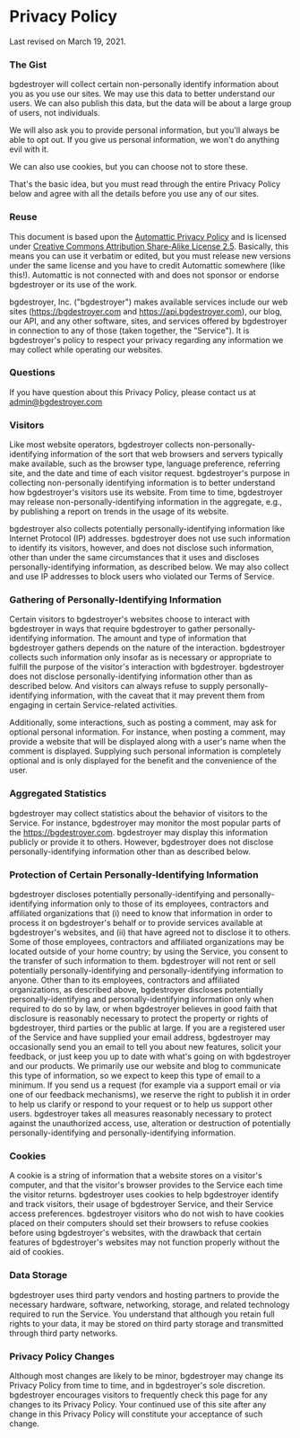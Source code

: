 Privacy Policy
==============

Last revised on March 19, 2021.

### The Gist

bgdestroyer will collect certain non-personally identify information about you as you use our sites. We may use this data to better understand our users. We can also publish this data, but the data will be about a large group of users, not individuals.

We will also ask you to provide personal information, but you'll always be able to opt out. If you give us personal information, we won't do anything evil with it.

We can also use cookies, but you can choose not to store these.

That's the basic idea, but you must read through the entire Privacy Policy below and agree with all the details before you use any of our sites.

### Reuse

This document is based upon the [Automattic Privacy Policy](http://automattic.com/privacy/) and is licensed under [Creative Commons Attribution Share-Alike License 2.5](http://creativecommons.org/licenses/by-sa/2.5/). Basically, this means you can use it verbatim or edited, but you must release new versions under the same license and you have to credit Automattic somewhere (like this!). Automattic is not connected with and does not sponsor or endorse bgdestroyer or its use of the work.

bgdestroyer, Inc. ("bgdestroyer") makes available services include our web sites (https://bgdestroyer.com and https://api.bgdestroyer.com), our blog, our API, and any other software, sites, and services offered by bgdestroyer in connection to any of those (taken together, the "Service"). It is bgdestroyer's policy to respect your privacy regarding any information we may collect while operating our websites.

### Questions

If you have question about this Privacy Policy, please contact us at admin@bgdestroyer.com

### Visitors

Like most website operators, bgdestroyer collects non-personally-identifying information of the sort that web browsers and servers typically make available, such as the browser type, language preference, referring site, and the date and time of each visitor request. bgdestroyer's purpose in collecting non-personally identifying information is to better understand how bgdestroyer's visitors use its website. From time to time, bgdestroyer may release non-personally-identifying information in the aggregate, e.g., by publishing a report on trends in the usage of its website.

bgdestroyer also collects potentially personally-identifying information like Internet Protocol (IP) addresses. bgdestroyer does not use such information to identify its visitors, however, and does not disclose such information, other than under the same circumstances that it uses and discloses personally-identifying information, as described below. We may also collect and use IP addresses to block users who violated our Terms of Service.

### Gathering of Personally-Identifying Information

Certain visitors to bgdestroyer's websites choose to interact with bgdestroyer in ways that require bgdestroyer to gather personally-identifying information. The amount and type of information that bgdestroyer gathers depends on the nature of the interaction. bgdestroyer collects such information only insofar as is necessary or appropriate to fulfill the purpose of the visitor's interaction with bgdestroyer. bgdestroyer does not disclose personally-identifying information other than as described below. And visitors can always refuse to supply personally-identifying information, with the caveat that it may prevent them from engaging in certain Service-related activities.

Additionally, some interactions, such as posting a comment, may ask for optional personal information. For instance, when posting a comment, may provide a website that will be displayed along with a user's name when the comment is displayed. Supplying such personal information is completely optional and is only displayed for the benefit and the convenience of the user.

### Aggregated Statistics

bgdestroyer may collect statistics about the behavior of visitors to the Service. For instance, bgdestroyer may monitor the most popular parts of the https://bgdestroyer.com. bgdestroyer may display this information publicly or provide it to others. However, bgdestroyer does not disclose personally-identifying information other than as described below.

### Protection of Certain Personally-Identifying Information

bgdestroyer discloses potentially personally-identifying and personally-identifying information only to those of its employees, contractors and affiliated organizations that (i) need to know that information in order to process it on bgdestroyer's behalf or to provide services available at bgdestroyer's websites, and (ii) that have agreed not to disclose it to others. Some of those employees, contractors and affiliated organizations may be located outside of your home country; by using the Service, you consent to the transfer of such information to them. bgdestroyer will not rent or sell potentially personally-identifying and personally-identifying information to anyone. Other than to its employees, contractors and affiliated organizations, as described above, bgdestroyer discloses potentially personally-identifying and personally-identifying information only when required to do so by law, or when bgdestroyer believes in good faith that disclosure is reasonably necessary to protect the property or rights of bgdestroyer, third parties or the public at large. If you are a registered user of the Service and have supplied your email address, bgdestroyer may occasionally send you an email to tell you about new features, solicit your feedback, or just keep you up to date with what's going on with bgdestroyer and our products. We primarily use our website and blog to communicate this type of information, so we expect to keep this type of email to a minimum. If you send us a request (for example via a support email or via one of our feedback mechanisms), we reserve the right to publish it in order to help us clarify or respond to your request or to help us support other users. bgdestroyer takes all measures reasonably necessary to protect against the unauthorized access, use, alteration or destruction of potentially personally-identifying and personally-identifying information.

### Cookies
A cookie is a string of information that a website stores on a visitor's computer, and that the visitor's browser provides to the Service each time the visitor returns. bgdestroyer uses cookies to help bgdestroyer identify and track visitors, their usage of bgdestroyer Service, and their Service access preferences. bgdestroyer visitors who do not wish to have cookies placed on their computers should set their browsers to refuse cookies before using bgdestroyer's websites, with the drawback that certain features of bgdestroyer's websites may not function properly without the aid of cookies.

### Data Storage
bgdestroyer uses third party vendors and hosting partners to provide the necessary hardware, software, networking, storage, and related technology required to run the Service. You understand that although you retain full rights to your data, it may be stored on third party storage and transmitted through third party networks.

### Privacy Policy Changes
Although most changes are likely to be minor, bgdestroyer may change its Privacy Policy from time to time, and in bgdestroyer's sole discretion. bgdestroyer encourages visitors to frequently check this page for any changes to its Privacy Policy. Your continued use of this site after any change in this Privacy Policy will constitute your acceptance of such change. 
